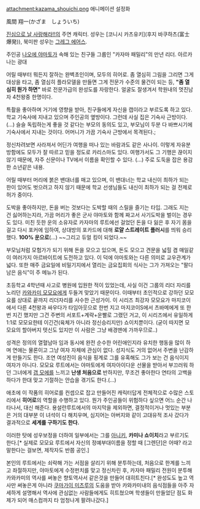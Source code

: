 attachment:kazama_shouichi.png
애니메이션 설정화

風間 翔一(かざま　しょういち)

[[진심으로 날 사랑해라!!]]의 주연 캐릭터.
성우는 [코니시 카츠유키](후지 바쿠하츠(富士爆発)), 북미판 성우는 [[그레그 에어스]].

주인공 [[나오에 야마토]]가 속해 있는 친구들 그룹인 "카자마 패밀리"의 만년 리더. 아르카나는 광대

어릴 때부터 뭐든지 잘하는 완벽초인이며, 모두의 히어로. 좀 열심히 그림을 그리면 그게 대상을 타고, 좀 열심히 플라모델을 만들면 그게 전문가 수준의 물건이 되는 등, '''"좀 열심히 뭔가 하면"''' 바로 전문가급의 완성도를 자랑한다. 얼굴도 잘생겨서 학원내의 멋진남자 4천왕중 한명이다.

특촬을 좋아하며 거기에 영향을 받아, 친구들에게 자신을 캡이라고 부르도록 하고 있다. 학교 기숙사에 지내고 있으며 주인공의 옆방이다. 그런데 사실 집은 기숙사 근방이다.(…) 슬슬 독립하는게 좋을 것 같다는 부모의 동의도 있고, 부모님이 두분 다 바쁘시기에 기숙사에서 지내는 것이다. 어머니가 가끔 기숙사 근방에서 목격된다.;

정신차려보면 사라져서 어딘가 여행을 떠나 있는 바람과도 같은 사나이. 이렇게 자유분방함에도 모두가 잘 따르고 믿을 정도로 카리스마도 있다. 여행가서도 그 기행은 끊이지 않기 때문에, 자주 신문이나 TV에서 이름을 확인할 수 있다. (…) 주로 도둑을 잡은 용감한 소년같은 내용.

어릴 때부터 머리에 붉은 밴대너를 매고 있으며, 이 밴대너는 학교 내신이 최하가 되는 한이 있어도 벗으려고 하지 않기 때문에 학교 선생님들도 내신이 최하가 되는 걸 전제로 허가 중이다.

도박을 좋아하지만, 돈을 버는 것보다는 도박할 때의 스릴을 즐기는 타입. 그래도 지는 건 싫어하는지라, 가끔 머리가 좋은 군사 야마토와 함께 짜고서 사기도박을 벌이는 경우도 있다. 미친 듯한 운의 소유자로 카자마의 루트에선 걸었던 돈을 다 잃은 후 자기 몸을 걸고 다시 포커에 임하여, 상대방의 포카드에 대해 '''로얄 스트레이트 플러시'''를 띄워 승리했다. '''100% 운으로'''(…) ~~그리고 듀얼 킹이 되었다.~~

부모님처럼 모험가가 되기 위해 돈을 모으고 있으며, 돈도 모으고 견문을 넓힐 겸 매일같이 여러가지 아르바이트에 도전하고 있다. 이 덕에 야마토와는 다른 의미로 교우관계가 넓다. 또한 매주 금요일에 비밀기지에서 열리는 금요집회의 식사는 그가 가져오는 "팔다 남은 음식"이 주 메뉴가 된다.

초등학교 4학년때 사고로 병원에 입원한 적이 있었는데, 사실 이건 그룹의 리더 자리를 노리던 [[카와카미 모모요]]에게 두들겨 맞았기 때문이다. 이때부터 초인적으로 강하던 모모요를 상대로 끝까지 리더자리를 사수한 근성가이. 이 시리즈 최강자 모모요가 마지코이에서 다른 4천왕과 싸우다가 타임아웃으로 한번 지고 마지코이S에서 츠바메에게 또 한번 지긴 했지만 그건 주변의 서포트+계략+운빨로 그랬던 거고, 이 시리즈에서 유일하게 1:1로 모모요한테 이긴건(육체가 아니라 정신승리지만) 쇼이치뿐이다. (굳이 따지면 모모요의 할아버지 텟신도 있지만 이 사람은 그냥 배경맨에 가까우므로..)

성격은 정의의 열혈남아 임과 동시에 완전 순수한 어린애인지라 유치한 행동을 많이 하며 연애는 물론이고 그냥 여자 자체에 관심이 없다. 성지식도 거의 없어서 주변을 난감하게 만들기도 한다. 조연 여성진이 음식을 핑계로 그를 유혹해도 그가 보는 건 음식이지 여자가 아니다. 모모요 루트에서는 야마토에게 여자아이다운 선물을 받아서 부끄러워 하던 그녀에게 [[갭 모에]]를 느끼고 '''난생 처음으로''' 반하지만, 무조건 좋아한다 연타의 고백을 하다가 한대 맞고 기절하는 안습을 겪기도 한다.(…)

애초에 이 작품의 히어로를 컨셉으로 잡고 만들어진 캐릭터답게 전체적으로 수많은 스토리에서 '''히어로'''의 역할을 수행하고 있다. 뭔가 주인공들이 위험하다 싶으면 어느 순간 나타나서, 대신 해준다. 용설란루트에서의 마지막을 제외하면, 결정적이거나 멋있는 부분은 거의 대부분 이 녀석이 다 해치우며, 심지어는 아버지와 같이 고대유적 조사 갔다가 결과적으로 '''세계를 구하기도 한다.'''

이러한 탓에 성우보정을 더하여 일부에서는 그를 [[아니키]], '''카미나 쇼이치'''라고 부르기도 한다.[* 실제로 모모요 루트에서 자신의 정예부대이름을 정할 때 [그렌단]은 어때? 라고 말한다는 걸보면, 제작자도 반쯤 공인.]

본인의 루트에서는 쇠락해 가는 서점을 살리기 위해 분투하는데, 처음으로 한계를 느끼고 좌절하지만, 야마토에게 수정펀치를 맞고 정신차린 후, 카자마 패밀리 전원이 분투해 카와카미의 역사를 써놓은 향토역사서 같은것을 만들어 대히트친다.[* 완성도도 높고 역사만 써놓은게 아니라 [[쿠마가이 미츠루]]의 도움을 받아 카와카미내의 음식점들을 아주 자세하게 설명해서 역사에 관심없는 사람들에게도 히트쳤으며 학생들이 만들었단 점도 화제가 되어 매스컴까지 타 엄청나게 팔려나갔다.]
